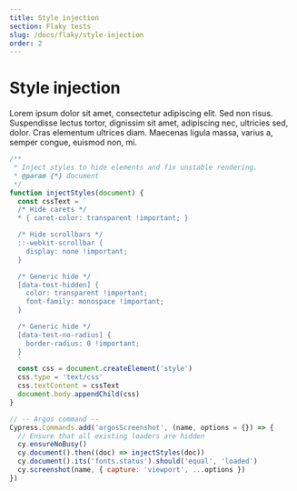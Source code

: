 ```yaml
---
title: Style injection
section: Flaky tests
slug: /docs/flaky/style-injection
order: 2
---
```


# Style injection

Lorem ipsum dolor sit amet, consectetur adipiscing elit. Sed non risus. Suspendisse lectus tortor, dignissim sit amet, adipiscing nec, ultricies sed, dolor. Cras elementum ultrices diam. Maecenas ligula massa, varius a, semper congue, euismod non, mi.

```js
/**
 * Inject styles to hide elements and fix unstable rendering.
 * @param {*} document
 */
function injectStyles(document) {
  const cssText = `
  /* Hide carets */
  * { caret-color: transparent !important; }

  /* Hide scrollbars */
  ::-webkit-scrollbar {
    display: none !important;
  }

  /* Generic hide */
  [data-test-hidden] {
    color: transparent !important;
    font-family: monospace !important;
  }

  /* Generic hide */
  [data-test-no-radius] {
    border-radius: 0 !important;
  }
  `
  const css = document.createElement('style')
  css.type = 'text/css'
  css.textContent = cssText
  document.body.appendChild(css)
}

// -- Argos command --
Cypress.Commands.add('argosScreenshot', (name, options = {}) => {
  // Ensure that all existing loaders are hidden
  cy.ensureNoBusy()
  cy.document().then((doc) => injectStyles(doc))
  cy.document().its('fonts.status').should('equal', 'loaded')
  cy.screenshot(name, { capture: 'viewport', ...options })
})
```
